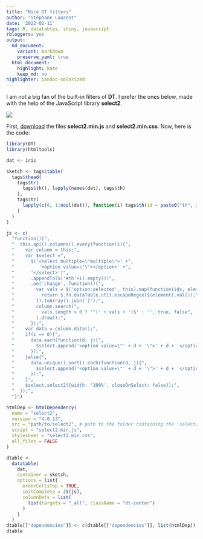 ```yaml
---
title: "Nice DT filters"
author: "Stéphane Laurent"
date: '2022-02-11'
tags: R, datatables, shiny, javascript
rbloggers: yes
output:
  md_document:
    variant: markdown
    preserve_yaml: true
  html_document:
    highlight: kate
    keep_md: no
highlighter: pandoc-solarized
---
```


I am not a big fan of the built-in filters of **DT**. I prefer the ones below, 
made with the help of the JavaScript library **select2**. 

![](figures/DTselect2Filters.gif)

First, [download](https://cdnjs.com/libraries/select2) the files 
**select2.min.js** and **select2.min.css**. Now, here is the code:

``` .r
library(DT)
library(htmltools)

dat <- iris

sketch <- tags$table(
  tags$thead(
    tags$tr(
      tags$th(), lapply(names(dat), tags$th)
    ),
    tags$tr(
      lapply(c(0, 1:ncol(dat)), function(i) tags$th(id = paste0("th", i)))
    )
  )
)

js <- c(
  "function(){", 
  "  this.api().columns().every(function(i){",
  "    var column = this;",
  "    var $select =",
  "      $('<select multiple=\"multiple\">' +",
  "         '<option value=\"\"></option>' +",
  "      '</select>')",
  "      .appendTo($('#th'+i).empty())", 
  "      .on('change', function(){",
  "        var vals = $('option:selected', this).map(function(idx, element){",
  "          return $.fn.dataTable.util.escapeRegex($(element).val());",
  "        }).toArray().join('|');",
  "        column.search(",
  "          vals.length > 0 ? '^(' + vals + ')$' : '', true, false",
  "        ).draw();",
  "      });",
  "    var data = column.data();",
  "    if(i == 0){",
  "      data.each(function(d, j){",
  "        $select.append('<option value=\"' + d + '\">' + d + '</option>');",
  "      });",
  "    }else{",
  "      data.unique().sort().each(function(d, j){",
  "        $select.append('<option value=\"' + d + '\">' + d + '</option>');",
  "      });",
  "    }",
  "    $select.select2({width: '100%', closeOnSelect: false});",
  "  });",
  "}")

htmlDep <- htmlDependency(
  name = "select2", 
  version = "4.0.13", 
  src = "path/to/select2", # path to the folder containing the 'select2' files 
  script = "select2.min.js", 
  stylesheet = "select2.min.css", 
  all_files = FALSE
)

dtable <- 
  datatable(
    dat, 
    container = sketch, 
    options = list(
      orderCellsTop = TRUE,
      initComplete = JS(js),
      columnDefs = list(
        list(targets = "_all", className = "dt-center")
      )
    )
  )
dtable[["dependencies"]] <- c(dtable[["dependencies"]], list(htmlDep))
dtable
```

